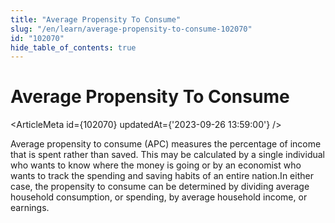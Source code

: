 ```yaml
---
title: "Average Propensity To Consume"
slug: "/en/learn/average-propensity-to-consume-102070"
id: "102070"
hide_table_of_contents: true
---
```



# Average Propensity To Consume

<ArticleMeta id={102070} updatedAt={'2023-09-26 13:59:00'} />
<div className='border-solid border-b border-t-0 my-4 border-[var(--ifm-color-gray-300)]' />

Average propensity to consume (APC) measures the percentage of income that is spent rather than saved. This may be calculated by a single individual who wants to know where the money is going or by an economist who wants to track the spending and saving habits of an entire nation.In either case, the propensity to consume can be determined by dividing average household consumption, or spending, by average household income, or earnings.
